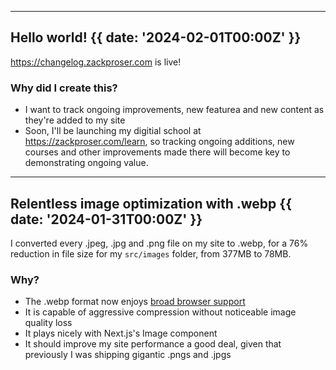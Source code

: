 

---

## Hello world! {{ date: '2024-02-01T00:00Z' }}

https://changelog.zackproser.com is live!

### <SparkleIcon /> Why did I create this? 

- I want to track ongoing improvements, new featurea and new content as they're added to my site 
- Soon, I'll be launching my digitial school at https://zackproser.com/learn, so tracking ongoing additions, new courses 
and other improvements made there will become key to demonstrating ongoing value.

---

## Relentless image optimization with .webp {{ date: '2024-01-31T00:00Z' }}

I converted every .jpeg, .jpg and .png file on my site to .webp, for a 76% reduction in file size for my 
`src/images` folder, from 377MB to 78MB.

### <SparkleIcon /> Why? 

- The .webp format now enjoys [broad browser support](https://caniuse.com/webp)
- It is capable of aggressive compression without noticeable image quality loss
- It plays nicely with Next.js's Image component
- It should improve my site performance a good deal, given that previously I was shipping gigantic .pngs and .jpgs

